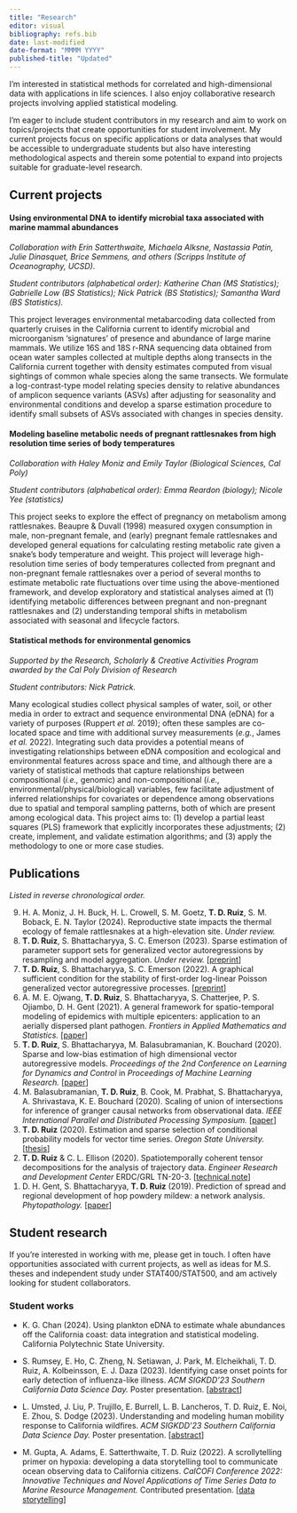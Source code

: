 ```yaml
---
title: "Research"
editor: visual
bibliography: refs.bib
date: last-modified
date-format: "MMMM YYYY"
published-title: "Updated"
---
```


I'm interested in statistical methods for correlated and high-dimensional data with applications in life sciences. I also enjoy collaborative research projects involving applied statistical modeling.

I'm eager to include student contributors in my research and aim to work on topics/projects that create opportunities for student involvement. My current projects focus on specific applications or data analyses that would be accessible to undergraduate students but also have interesting methodological aspects and therein some potential to expand into projects suitable for graduate-level research.

## Current projects

#### Using environmental DNA to identify microbial taxa associated with marine mammal abundances

*Collaboration with Erin Satterthwaite, Michaela Alksne, Nastassia Patin, Julie Dinasquet, Brice Semmens, and others (Scripps Institute of Oceanography, UCSD).*

*Student contributors (alphabetical order): Katherine Chan (MS Statistics); Gabrielle Low (BS Statistics); Nick Patrick (BS Statistics); Samantha Ward (BS Statistics).*

This project leverages environmental metabarcoding data collected from quarterly cruises in the California current to identify microbial and microorganism ‘signatures’ of presence and abundance of large marine mammals. We utilize 16S and 18S r-RNA sequencing data obtained from ocean water samples collected at multiple depths along transects in the California current together with density estimates computed from visual sightings of common whale species along the same transects. We formulate a log-contrast-type model relating species density to relative abundances of amplicon sequence variants (ASVs) after adjusting for seasonality and environmental conditions and develop a sparse estimation procedure to identify small subsets of ASVs associated with changes in species density.

#### Modeling baseline metabolic needs of pregnant rattlesnakes from high resolution time series of body temperatures

*Collaboration with Haley Moniz and Emily Taylor (Biological Sciences, Cal Poly)*

*Student contributors (alphabetical order): Emma Reardon (biology); Nicole Yee (statistics)*

This project seeks to explore the effect of pregnancy on metabolism among rattlesnakes. Beaupre & Duvall (1998) measured oxygen consumption in male, non-pregnant female, and (early) pregnant female rattlesnakes and developed general equations for calculating resting metabolic rate given a snake's body temperature and weight. This project will leverage high-resolution time series of body temperatures collected from pregnant and non-pregnant female rattlesnakes over a period of several months to estimate metabolic rate fluctuations over time using the above-mentioned framework, and develop exploratory and statistical analyses aimed at (1) identifying metabolic differences between pregnant and non-pregnant rattlesnakes and (2) understanding temporal shifts in metabolism associated with seasonal and lifecycle factors.

#### Statistical methods for environmental genomics

*Supported by the Research, Scholarly & Creative Activities Program awarded by the Cal Poly Division of Research*

*Student contributors: Nick Patrick.*

Many ecological studies collect physical samples of water, soil, or other media in order to extract and sequence environmental DNA (eDNA) for a variety of purposes (Ruppert *et al.* 2019); often these samples are co-located space and time with additional survey measurements (*e.g.*, James *et al.* 2022). Integrating such data provides a potential means of investigating relationships between eDNA composition and ecological and environmental features across space and time, and although there are a variety of statistical methods that capture relationships between compositional (*i.e.,* genomic) and non-compositional (*i.e.,* environmental/physical/biological) variables, few facilitate adjustment of inferred relationships for covariates or dependence among observations due to spatial and temporal sampling patterns, both of which are present among ecological data. This project aims to: (1) develop a partial least squares (PLS) framework that explicitly incorporates these adjustments; (2) create, implement, and validate estimation algorithms; and (3) apply the methodology to one or more case studies.

## Publications

*Listed in reverse chronological order.*

<ol reversed>

<li>H. A. Moniz, J. H. Buck, H. L. Crowell, S. M. Goetz, **T. D. Ruiz**, S. M. Boback, E. N. Taylor (2024). Reproductive state impacts the thermal ecology of female rattlesnakes at a high-elevation site. *Under review.*</li>

<li>**T. D. Ruiz**, S. Bhattacharyya, S. C. Emerson (2023). Sparse estimation of parameter support sets for generalized vector autoregressions by resampling and model aggregation. *Under review.* \[[preprint](https://doi.org/10.48550/arXiv.2307.09684)\]</li>

<li>**T. D. Ruiz**, S. Bhattacharyya, S. C. Emerson (2022). A graphical sufficient condition for the stability of first-order log-linear Poisson generalized vector autoregressive processes. \[[preprint](https://dx.doi.org/10.2139/ssrn.4283477)\]</li>

<li>A. M. E. Ojwang, **T. D. Ruiz**, S. Bhattacharyya, S. Chatterjee, P. S. Ojiambo, D. H. Gent (2021). A general framework for spatio-temporal modeling of epidemics with multiple epicenters: application to an aerially dispersed plant pathogen. *Frontiers in Applied Mathematics and Statistics.* \[[paper](https://doi.org/10.3389/fams.2021.721352)\]</li>

<li>**T. D. Ruiz**, S. Bhattacharyya, M. Balasubramanian, K. Bouchard (2020). Sparse and low-bias estimation of high dimensional vector autoregressive models. *Proceedings of the 2nd Conference on Learning for Dynamics and Control* in *Proceedings of Machine Learning Research.* \[[paper](https://proceedings.mlr.press/v120/ruiz20a.html)\]</li>

<li>M. Balasubramanian, **T. D. Ruiz**, B. Cook, M. Prabhat, S. Bhattacharyya, A. Shrivastava, K. E. Bouchard (2020). Scaling of union of intersections for inference of granger causal networks from observational data. *IEEE International Parallel and Distributed Processing Symposium.* \[[paper](https://doi.org/10.1109/IPDPS47924.2020.00036)\]</li>

<li>**T. D. Ruiz** (2020). Estimation and sparse selection of conditional probability models for vector time series. *Oregon State University.* \[[thesis](https://ir.library.oregonstate.edu/concern/graduate_thesis_or_dissertations/k0698g13s)\]</li>

<li>**T. D. Ruiz** & C. L. Ellison (2020). Spatiotemporally coherent tensor decompositions for the analysis of trajectory data. *Engineer Research and Development Center* ERDC/GRL TN-20-3. \[[technical note](https://erdc-library.erdc.dren.mil/jspui/bitstream/11681/37355/1/ERDC-GRL%20TN-20-3.pdf)\]</li>

<li>D. H. Gent, S. Bhattacharyya, **T. D. Ruiz** (2019). Prediction of spread and regional development of hop powdery mildew: a network analysis. *Phytopathology.* \[[paper](https://doi.org/10.1094/PHYTO-12-18-0483-R)\]</li>

</ol>

## Student research

If you're interested in working with me, please get in touch. I often have opportunities associated with current projects, as well as ideas for M.S. theses and independent study under STAT400/STAT500, and am actively looking for student collaborators.

### Student works

-   K. G. Chan (2024). Using plankton eDNA to estimate whale abundances off the California coast: data integration and statistical modeling. California Polytechnic State University.

-   S. Rumsey, E. Ho, C. Zheng, N. Setiawan, J. Park, M. Elcheikhali, T. D. Ruiz, A. Kolbeinsson, E. J. Daza (2023). Identifying case onset points for early detection of influenza-like illness. *ACM SIGKDD'23 Southern California Data Science Day.* Poster presentation. \[[abstract](https://drive.google.com/file/d/1mUdp1IfIl41d4oWxOL9ri-ZlG6rz1sf8/view?usp=share_link)\]

-   L. Umsted, J. Liu, P. Trujillo, E. Burrell, L. B. Lancheros, T. D. Ruiz, E. Noi, E. Zhou, S. Dodge (2023). Understanding and modeling human mobility response to California wildfires. *ACM SIGKDD'23 Southern California Data Science Day.* Poster presentation. \[[abstract](https://drive.google.com/file/d/1RgjaAakLtIK50k1pLrK_0GpZ18_4x5YA/view?usp=share_link)\]

-   M. Gupta, A. Adams, E. Satterthwaite, T. D. Ruiz (2022). A scrollytelling primer on hypoxia: developing a data storytelling tool to communicate ocean observing data to California citizens. *CalCOFI Conference 2022: Innovative Techniques and Novel Applications of Time Series Data to Marine Resource Management.* Contributed presentation. \[[data storytelling](https://calcofi.io/hypoxia-story/)\]
